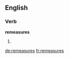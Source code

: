 ==English==

===Verb===
'''remeasures'''

# {{third-person singular of|remeasure}}

[[de:remeasures]]
[[fr:remeasures]]
